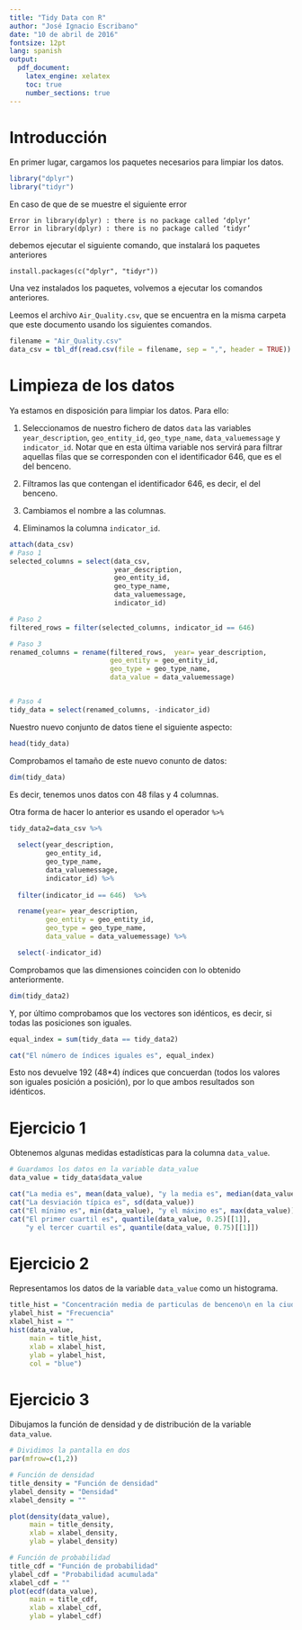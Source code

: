 ```yaml
---
title: "Tidy Data con R"
author: "José Ignacio Escribano"
date: "10 de abril de 2016"
fontsize: 12pt
lang: spanish
output: 
  pdf_document:
    latex_engine: xelatex
    toc: true
    number_sections: true
---
```


# Introducción

En primer lugar, cargamos los paquetes necesarios para limpiar los datos.

```r
library("dplyr")
library("tidyr")
```

En caso de que de se muestre el siguiente error

```
Error in library(dplyr) : there is no package called ‘dplyr’
Error in library(dplyr) : there is no package called ‘tidyr’
```

debemos ejecutar el siguiente comando, que instalará los paquetes anteriores

```
install.packages(c("dplyr", "tidyr"))
```

Una vez instalados los paquetes, volvemos a ejecutar los comandos anteriores.

Leemos el archivo `Air_Quality.csv`, que se encuentra en la misma carpeta que este documento usando los siguientes comandos.

```r
filename = "Air_Quality.csv"
data_csv = tbl_df(read.csv(file = filename, sep = ",", header = TRUE))
```

# Limpieza de los datos

Ya estamos en disposición para limpiar los datos. Para ello:

1. Seleccionamos de nuestro fichero de datos `data` las variables `year_description`, `geo_entity_id`, `geo_type_name`, `data_valuemessage` y `indicator_id`. Notar que en esta última variable nos servirá para filtrar aquellas filas que se corresponden con el identificador 646, que es el del benceno.

2. Filtramos las que contengan el identificador 646, es decir, el del benceno.

3. Cambiamos el nombre a las columnas.

4. Eliminamos la columna `indicator_id`.

```r
attach(data_csv)
# Paso 1
selected_columns = select(data_csv, 
                          year_description, 
                          geo_entity_id, 
                          geo_type_name, 
                          data_valuemessage, 
                          indicator_id)

# Paso 2
filtered_rows = filter(selected_columns, indicator_id == 646)

# Paso 3
renamed_columns = rename(filtered_rows,  year= year_description, 
                         geo_entity = geo_entity_id, 
                         geo_type = geo_type_name,
                         data_value = data_valuemessage)


# Paso 4
tidy_data = select(renamed_columns, -indicator_id)
```

Nuestro nuevo conjunto de datos tiene el siguiente aspecto:

```r
head(tidy_data)
```

Comprobamos el tamaño de este nuevo conunto de datos: 

```r
dim(tidy_data)
```

Es decir, tenemos unos datos con 48 filas y 4 columnas.

Otra forma de hacer lo anterior es usando el operador `%>%`

```r
tidy_data2=data_csv %>% 
  
  select(year_description, 
         geo_entity_id, 
         geo_type_name, 
         data_valuemessage, 
         indicator_id) %>%
  
  filter(indicator_id == 646)  %>% 

  rename(year= year_description, 
         geo_entity = geo_entity_id, 
         geo_type = geo_type_name,
         data_value = data_valuemessage) %>%

  select(-indicator_id)
```

Comprobamos que las dimensiones coinciden con lo obtenido anteriormente.

```r
dim(tidy_data2)
```

Y, por último comprobamos que los vectores son idénticos, es decir, si todas las posiciones son iguales.

```r
equal_index = sum(tidy_data == tidy_data2)

cat("El número de índices iguales es", equal_index)
```

Esto nos devuelve 192 (48*4) índices que concuerdan (todos los valores son iguales posición a posición), por lo que ambos resultados son idénticos.


# Ejercicio 1

Obtenemos algunas medidas estadísticas para la columna `data_value`.

```r
# Guardamos los datos en la variable data_value
data_value = tidy_data$data_value

cat("La media es", mean(data_value), "y la media es", median(data_value))
cat("La desviación típica es", sd(data_value))
cat("El mínimo es", min(data_value), "y el máximo es", max(data_value))
cat("El primer cuartil es", quantile(data_value, 0.25)[[1]], 
    "y el tercer cuartil es", quantile(data_value, 0.75)[[1]])
``` 

# Ejercicio 2

Representamos los datos de la variable `data_value` como un histograma.

```r
title_hist = "Concentración media de particulas de benceno\n en la ciudad de Nueva York"
ylabel_hist = "Frecuencia"
xlabel_hist = ""
hist(data_value, 
     main = title_hist, 
     xlab = xlabel_hist, 
     ylab = ylabel_hist,
     col = "blue")
```

# Ejercicio 3

Dibujamos la función de densidad  y de distribución de la variable `data_value`.

```r

# Dividimos la pantalla en dos
par(mfrow=c(1,2))

# Función de densidad
title_density = "Función de densidad"
ylabel_density = "Densidad"
xlabel_density = ""

plot(density(data_value),
     main = title_density,
     xlab = xlabel_density,
     ylab = ylabel_density)

# Función de probabilidad
title_cdf = "Función de probabilidad"
ylabel_cdf = "Probabilidad acumulada"
xlabel_cdf = ""
plot(ecdf(data_value),
     main = title_cdf,
     xlab = xlabel_cdf,
     ylab = ylabel_cdf)

```